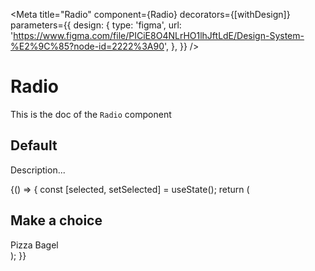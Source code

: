 <!--- Radio.stories.mdx --->


<Meta
  title="Radio"
  component={Radio}
  decorators={[withDesign]}
  parameters={{
    design: {
      type: 'figma',
      url: 'https://www.figma.com/file/PICiE8O4NLrHO1lhJftLdE/Design-System-%E2%9C%85?node-id=2222%3A90',
    },
  }}
/>

# Radio

This is the doc of the `Radio` component

## Default

Description...

<Canvas>
  <Story name="default">
    {() => {
      const [selected, setSelected] = useState();
      return (
        <div>
          <h2 id="trophy-champions">Make a choice</h2>
          <RadioGroup labelledBy="trophy-champions" onSelect={setSelected} value={selected} name="meal">
            <Radio value="pizza">Pizza</Radio>
            <Radio value="bagel">Bagel</Radio>
          </RadioGroup>
        </div>
      );
    }}
  </Story>
</Canvas>
